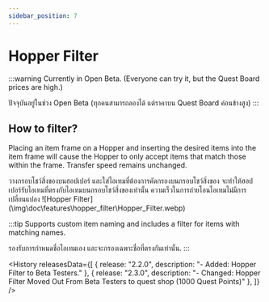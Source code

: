 ```yaml
---
sidebar_position: 7
---
```



# Hopper Filter

:::warning
<EN>Currently in Open Beta. (Everyone can try it, but the Quest Board prices are high.)</EN>
<TH>ปัจจุบันอยู่ในช่วง Open Beta (ทุกคนสามารถลองได้ แต่ราคาบน Quest Board ค่อนข้างสูง)</TH>
:::

## How to filter?

<EN>Placing an item frame on a Hopper and inserting the desired items into the item frame will cause the Hopper to only accept items that match those within the frame. Transfer speed remains unchanged.</EN>
<TH>วางกรอบโชว์สิ่งของบนฮอปเปอร์ และใส่ไอเทมที่ต้องการคัดกรองบนกรอบโชว์สิ่งของ จะทำให้ฮอปเปอร์รับไอเทมที่ตรงกับไอเทมบนกรอบโชว์สิ่งของเท่านั้น ความเร็วในการถ่ายโอนไอเทมไม่มีการเปลี่ยนแปลง</TH>
![Hopper Filter](\img\doc\features\hopper_filter\Hopper_Filter.webp)

:::tip
<EN>Supports custom item naming and includes a filter for items with matching names.</EN>
<TH>รองรับการกำหนดชื่อไอเทมเอง และจะกรองเฉพาะชื่อที่ตรงกันเท่านั้น.</TH>
:::

<History releasesData={[
    { release: "2.2.0", description: "- Added: Hopper Filter to Beta Testers." },
    { release: "2.3.0", description: "- Changed: Hopper Filter Moved Out From Beta Testers to quest shop (1000 Quest Points)" },
  ]} />